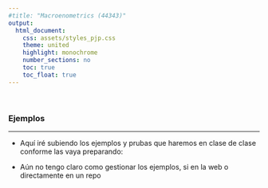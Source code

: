 ```yaml
---
#title: "Macroenometrics (44343)"
output:
  html_document:
    css: assets/styles_pjp.css
    theme: united
    highlight: monochrome 
    number_sections: no
    toc: true
    toc_float: true
---
```


<br>

### Ejemplos

-------------------

- Aquí iré subiendo los ejemplos y prubas que haremos en clase de clase conforme las vaya preparando:

- Aún no tengo claro como gestionar los ejemplos, si en la web o directamente en un repo